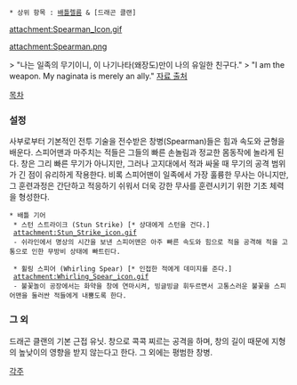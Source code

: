  * 상위 항목 : [[배틀렐름]] & [드래곤 클랜]

{{{+1 '''Spearman''' }}}

attachment:Spearman_Icon.gif

attachment:Spearman.png

> "나는 일족의 무기이니, 이 나기나타(왜장도)만이 나의 유일한 친구다."
> "I am the weapon. My naginata is merely an ally."
[http://battlerealms.wikia.com/wiki/Spearman  자료 출처]

[[목차]]

=== 설정 ===
사부로부터 기본적인 전투 기술을 전수받은 창병(Spearman)들은 힘과 속도와 균형을 배운다. 스피어맨과 마주치는 적들은 그들의 빠른 손놀림과 정교한 몸동작에 놀라게 된다. 창은 그리 빠른 무기가 아니지만, 그러나 고지대에서 적과 싸울 때 무기의 공격 범위가 긴 점이 유리하게 작용한다. 
비록 스피어맨이 일족에서 가장 훌륭한 무사는 아니지만, 그 훈련과정은 간단하고 적응하기 쉬워서 더욱 강한 무사를 훈련시키기 위한 기초 체력을 형성한다. 

 * 배틀 기어
  * 스턴 스트라이크 (Stun Strike) [* 상대에게 스턴을 건다.]
  attachment:Stun_Strike_icon.gif
  - 쉬라인에서 명상의 시간을 보낸 스피어맨은 아주 빠른 속도와 힘으로 적을 공격해 적을 고통으로 인한 무방비 상태에 빠트린다. 

  * 휠링 스피어 (Whirling Spear) [* 인접한 적에게 데미지를 준다.]
  attachment:Whirling_Spear_icon.gif
  - 불꽃놀이 공장에서는 화약을 창에 연마시켜, 빙글빙글 휘두르면서 고통스러운 불꽃을 스피어맨을 둘러싼 적들에게 내뿜도록 한다. 

=== 그 외 ===
드래곤 클랜의 기본 근접 유닛. 창으로 콕콕 찌르는 공격을 하며, 창의 길이 때문에 지형의 높낮이의 영향을 받지 않는다고 한다. 그 외에는 평범한 창병. 

[[각주]]
